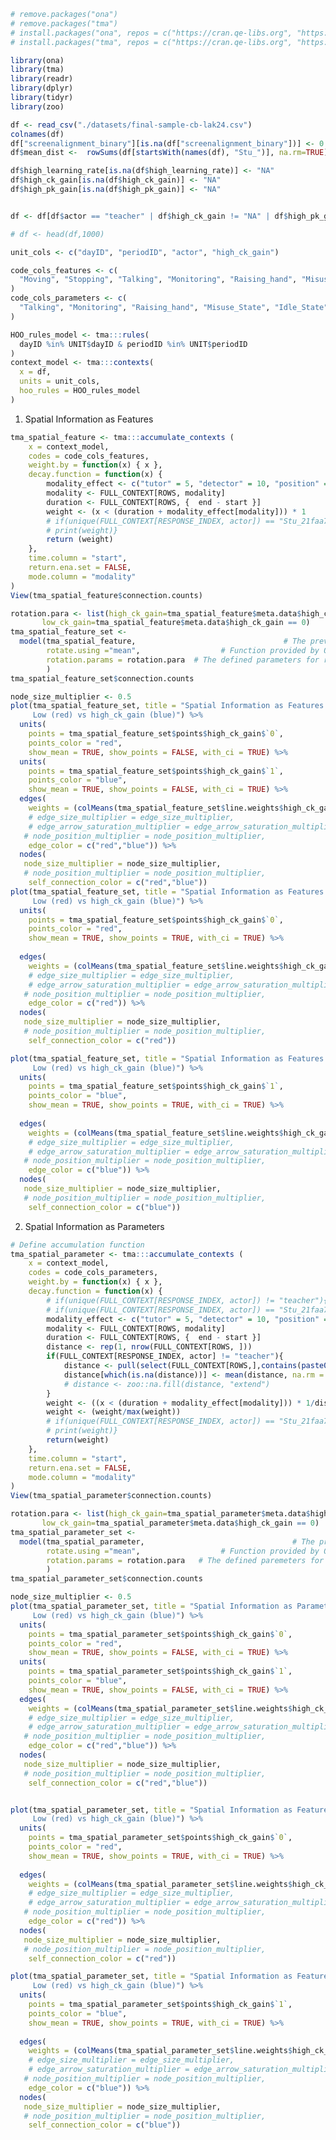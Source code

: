 ```r
# remove.packages("ona")
# remove.packages("tma")
# install.packages("ona", repos = c("https://cran.qe-libs.org", "https://cran.rstudio.org"))
# install.packages("tma", repos = c("https://cran.qe-libs.org", "https://cran.rstudio.org"))
```

```r
library(ona)
library(tma)
library(readr)
library(dplyr)
library(tidyr)
library(zoo)
```

```r
df <- read_csv("./datasets/final-sample-cb-lak24.csv")
colnames(df)
df["screenalignment_binary"][is.na(df["screenalignment_binary"])] <- 0
df$mean_dist <-  rowSums(df[startsWith(names(df), "Stu_")], na.rm=TRUE)

df$high_learning_rate[is.na(df$high_learning_rate)] <- "NA"
df$high_ck_gain[is.na(df$high_ck_gain)] <- "NA"
df$high_pk_gain[is.na(df$high_pk_gain)] <- "NA"


df <- df[df$actor == "teacher" | df$high_ck_gain != "NA" | df$high_pk_gain != "NA" | df$high_learning_rate != "NA",]

# df <- head(df,1000)
```
```r
unit_cols <- c("dayID", "periodID", "actor", "high_ck_gain")

code_cols_features <- c(
  "Moving", "Stopping", "Talking", "Monitoring", "Raising_hand", "Misuse_State", "Idle_State", "Inactive", "Questioning", "Struggle_State", "screenalignment_binary", "Incorrect_attempt","Correct_attempt" 
)
code_cols_parameters <- c(
  "Talking", "Monitoring", "Raising_hand", "Misuse_State", "Idle_State", "Inactive", "Questioning", "Struggle_State", "screenalignment_binary", "Incorrect_attempt","Correct_attempt" 
)

HOO_rules_model <- tma:::rules(
  dayID %in% UNIT$dayID & periodID %in% UNIT$periodID
)
context_model <- tma:::contexts(
  x = df,
  units = unit_cols,
  hoo_rules = HOO_rules_model
)
```


1. Spatial Information as Features
```r
tma_spatial_feature <- tma:::accumulate_contexts (
    x = context_model,
    codes = code_cols_features,
    weight.by = function(x) { x },
    decay.function = function(x) {
        modality_effect <- c("tutor" = 5, "detector" = 10, "position" = 15, "observation" = 20)
        modality <- FULL_CONTEXT[ROWS, modality]
        duration <- FULL_CONTEXT[ROWS, {  end - start }]
        weight <- (x < (duration + modality_effect[modality])) * 1
        # if(unique(FULL_CONTEXT[RESPONSE_INDEX, actor]) == "Stu_21faa7fce14fa69f7683c1c9371e5456"){
        # print(weight)}
        return (weight)
    },
    time.column = "start", 
    return.ena.set = FALSE,
    mode.column = "modality"
) 
View(tma_spatial_feature$connection.counts)
```
```r
rotation.para <- list(high_ck_gain=tma_spatial_feature$meta.data$high_ck_gain == 1,
       low_ck_gain=tma_spatial_feature$meta.data$high_ck_gain == 0)
tma_spatial_feature_set <-
  model(tma_spatial_feature,                                 # The previously run accumulation above
        rotate.using ="mean",                  # Function provided by ONA
        rotation.params = rotation.para  # The defined parameters for rotation
        )
tma_spatial_feature_set$connection.counts
```

```r
node_size_multiplier <- 0.5
plot(tma_spatial_feature_set, title = "Spatial Information as Features:
     Low (red) vs high_ck_gain (blue)") %>%
  units(
    points = tma_spatial_feature_set$points$high_ck_gain$`0`,
    points_color = "red",
    show_mean = TRUE, show_points = FALSE, with_ci = TRUE) %>%
  units(
    points = tma_spatial_feature_set$points$high_ck_gain$`1`,
    points_color = "blue",
    show_mean = TRUE, show_points = FALSE, with_ci = TRUE) %>%
  edges(
    weights = (colMeans(tma_spatial_feature_set$line.weights$high_ck_gain$`0`) - colMeans(tma_spatial_feature_set$line.weights$high_ck_gain$`1`)) ,
    # edge_size_multiplier = edge_size_multiplier,
    # edge_arrow_saturation_multiplier = edge_arrow_saturation_multiplier,
   # node_position_multiplier = node_position_multiplier,
    edge_color = c("red","blue")) %>%
  nodes(
   node_size_multiplier = node_size_multiplier,
   # node_position_multiplier = node_position_multiplier,
    self_connection_color = c("red","blue"))
plot(tma_spatial_feature_set, title = "Spatial Information as Features:
     Low (red) vs high_ck_gain (blue)") %>%
  units(
    points = tma_spatial_feature_set$points$high_ck_gain$`0`,
    points_color = "red",
    show_mean = TRUE, show_points = TRUE, with_ci = TRUE) %>%
 
  edges(
    weights = (colMeans(tma_spatial_feature_set$line.weights$high_ck_gain$`0`)) ,
    # edge_size_multiplier = edge_size_multiplier,
    # edge_arrow_saturation_multiplier = edge_arrow_saturation_multiplier,
   # node_position_multiplier = node_position_multiplier,
    edge_color = c("red")) %>%
  nodes(
   node_size_multiplier = node_size_multiplier,
   # node_position_multiplier = node_position_multiplier,
    self_connection_color = c("red"))

plot(tma_spatial_feature_set, title = "Spatial Information as Features:
     Low (red) vs high_ck_gain (blue)") %>%
  units(
    points = tma_spatial_feature_set$points$high_ck_gain$`1`,
    points_color = "blue",
    show_mean = TRUE, show_points = TRUE, with_ci = TRUE) %>%
 
  edges(
    weights = (colMeans(tma_spatial_feature_set$line.weights$high_ck_gain$`1`)) ,
    # edge_size_multiplier = edge_size_multiplier,
    # edge_arrow_saturation_multiplier = edge_arrow_saturation_multiplier,
   # node_position_multiplier = node_position_multiplier,
    edge_color = c("blue")) %>%
  nodes(
   node_size_multiplier = node_size_multiplier,
   # node_position_multiplier = node_position_multiplier,
    self_connection_color = c("blue"))
```
2. Spatial Information as Parameters
```r
# Define accumulation function
tma_spatial_parameter <- tma:::accumulate_contexts (
    x = context_model,
    codes = code_cols_parameters,
    weight.by = function(x) { x },
    decay.function = function(x) {
        # if(unique(FULL_CONTEXT[RESPONSE_INDEX, actor]) != "teacher"){browser()}
        # if(unique(FULL_CONTEXT[RESPONSE_INDEX, actor]) == "Stu_21faa7fce14fa69f7683c1c9371e5456"){browser()}
        modality_effect <- c("tutor" = 5, "detector" = 10, "position" = 15, "observation" = 20)
        modality <- FULL_CONTEXT[ROWS, modality]
        duration <- FULL_CONTEXT[ROWS, {  end - start }]
        distance <- rep(1, nrow(FULL_CONTEXT[ROWS, ]))
        if(FULL_CONTEXT[RESPONSE_INDEX, actor] != "teacher"){
            distance <- pull(select(FULL_CONTEXT[ROWS,],contains(paste0("i.",FULL_CONTEXT[ROWS, FULL_CONTEXT[RESPONSE_INDEX, actor]]))))
            distance[which(is.na(distance))] <- mean(distance, na.rm = TRUE)
            # distance <- zoo::na.fill(distance, "extend")
        }
        weight <- ((x < (duration + modality_effect[modality])) * 1/distance)
        weight <- (weight/max(weight))
        # if(unique(FULL_CONTEXT[RESPONSE_INDEX, actor]) == "Stu_21faa7fce14fa69f7683c1c9371e5456"){
        # print(weight)}
        return(weight)
    },
    time.column = "start", 
    return.ena.set = FALSE,
    mode.column = "modality"
) 
View(tma_spatial_parameter$connection.counts)

```

```r
rotation.para <- list(high_ck_gain=tma_spatial_parameter$meta.data$high_ck_gain == 1,
       low_ck_gain=tma_spatial_parameter$meta.data$high_ck_gain == 0)
tma_spatial_parameter_set <-
  model(tma_spatial_parameter,                                 # The previously run accumulation above
        rotate.using ="mean",                  # Function provided by ONA
        rotation.params = rotation.para   # The defined paremeters for rotation
        )
tma_spatial_parameter_set$connection.counts
```


```r
node_size_multiplier <- 0.5
plot(tma_spatial_parameter_set, title = "Spatial Information as Parameters:
     Low (red) vs high_ck_gain (blue)") %>%
  units(
    points = tma_spatial_parameter_set$points$high_ck_gain$`0`,
    points_color = "red",
    show_mean = TRUE, show_points = FALSE, with_ci = TRUE) %>%
  units(
    points = tma_spatial_parameter_set$points$high_ck_gain$`1`, 
    points_color = "blue",
    show_mean = TRUE, show_points = FALSE, with_ci = TRUE) %>%
  edges(
    weights = (colMeans(tma_spatial_parameter_set$line.weights$high_ck_gain$`0`) - colMeans(tma_spatial_parameter_set$line.weights$high_ck_gain$`1`)) ,
    # edge_size_multiplier = edge_size_multiplier,
    # edge_arrow_saturation_multiplier = edge_arrow_saturation_multiplier,
   # node_position_multiplier = node_position_multiplier,
    edge_color = c("red","blue")) %>%
  nodes(
   node_size_multiplier = node_size_multiplier,
   # node_position_multiplier = node_position_multiplier,
    self_connection_color = c("red","blue"))


plot(tma_spatial_parameter_set, title = "Spatial Information as Features:
     Low (red) vs high_ck_gain (blue)") %>%
  units(
    points = tma_spatial_parameter_set$points$high_ck_gain$`0`,
    points_color = "red",
    show_mean = TRUE, show_points = TRUE, with_ci = TRUE) %>%
 
  edges(
    weights = (colMeans(tma_spatial_parameter_set$line.weights$high_ck_gain$`0`)) ,
    # edge_size_multiplier = edge_size_multiplier,
    # edge_arrow_saturation_multiplier = edge_arrow_saturation_multiplier,
   # node_position_multiplier = node_position_multiplier,
    edge_color = c("red")) %>%
  nodes(
   node_size_multiplier = node_size_multiplier,
   # node_position_multiplier = node_position_multiplier,
    self_connection_color = c("red"))

plot(tma_spatial_parameter_set, title = "Spatial Information as Features:
     Low (red) vs high_ck_gain (blue)") %>%
  units(
    points = tma_spatial_parameter_set$points$high_ck_gain$`1`,
    points_color = "blue",
    show_mean = TRUE, show_points = TRUE, with_ci = TRUE) %>%
 
  edges(
    weights = (colMeans(tma_spatial_parameter_set$line.weights$high_ck_gain$`1`)) ,
    # edge_size_multiplier = edge_size_multiplier,
    # edge_arrow_saturation_multiplier = edge_arrow_saturation_multiplier,
   # node_position_multiplier = node_position_multiplier,
    edge_color = c("blue")) %>%
  nodes(
   node_size_multiplier = node_size_multiplier,
   # node_position_multiplier = node_position_multiplier,
    self_connection_color = c("blue"))
```

